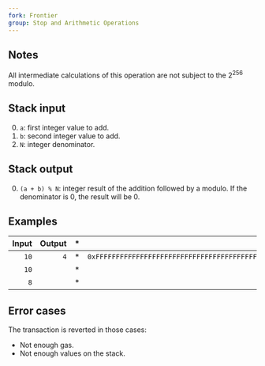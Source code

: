 ```yaml
---
fork: Frontier
group: Stop and Arithmetic Operations
---
```


## Notes

All intermediate calculations of this operation are not subject to the 2<sup>256</sup> modulo.

## Stack input

0. `a`: first integer value to add.
1. `b`: second integer value to add.
2. `N`: integer denominator.

## Stack output

0. `(a + b) % N`: integer result of the addition followed by a modulo. If the denominator is 0, the result will be 0.

## Examples

| Input | Output | * | Input | Output |
|------:|-------:|-|------:|-------:|
| `10` | `4` | * | `0xFFFFFFFFFFFFFFFFFFFFFFFFFFFFFFFFFFFFFFFFFFFFFFFFFFFFFFFFFFFFFFFF` | `1` |
| `10` | | * | `2` | |
| `8` | | * | `2` | |

## Error cases

The transaction is reverted in those cases:
- Not enough gas.
- Not enough values on the stack.
